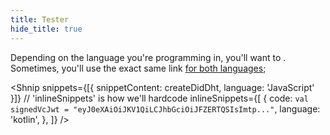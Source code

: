 ```yaml
---
title: Tester
hide_title: true
---
```



<LanguageSwitchHeader text="Hello World" />
<LanguageSupport languages="JavaScript, kotlin" />

Depending on the language you're programming in, you'll want to <LanguageSwitchLink text='link to different content' links='{"Kotlin": "https://kotlinlang.org/", "JavaScript": "https://www.javascript.com/"}'/>. Sometimes, you'll use the exact same link [for both languages](https://www.google.com/);

<Shnip
  snippets={[{ snippetContent: createDidDht, language: 'JavaScript' }]}
  // 'inlineSnippets' is how we'll hardcode
  inlineSnippets={[
    {
      code: `
            val signedVcJwt = "eyJ0eXAiOiJKV1QiLCJhbGciOiJFZERTQSIsImtp..."
      `,
      language: 'kotlin',
    },
  ]}
/>
